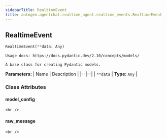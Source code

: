 ```yaml
---
sidebarTitle: RealtimeEvent
title: autogen.agentchat.realtime_agent.realtime_events.RealtimeEvent
---
```

<h2 id="autogen.agentchat.realtime_agent.realtime_events.RealtimeEvent" class="doc doc-heading">
    <code class="doc-symbol doc-symbol-heading doc-symbol-class"></code>
    <span class="doc doc-object-name doc-class-name">RealtimeEvent</span>
    <a href="#autogen.agentchat.realtime_agent.realtime_events.RealtimeEvent" class="headerlink" title="Permanent link"></a>
</h2>

```python
RealtimeEvent(**data: Any)
```

    Usage docs: https://docs.pydantic.dev/2.10/concepts/models/
    
    A base class for creating Pydantic models.

<b>Parameters:</b>
| Name | Description |
|--|--|
| `**data` | **Type:** `Any` |

### Class Attributes

<code class="doc-symbol doc-symbol-heading doc-symbol-attribute"></code>
#### model_config
<a href="#autogen.agentchat.realtime_agent.realtime_events.RealtimeEvent.model_config" class="headerlink" title="Permanent link"></a>

    <br />

<code class="doc-symbol doc-symbol-heading doc-symbol-attribute"></code>
#### raw_message
<a href="#autogen.agentchat.realtime_agent.realtime_events.RealtimeEvent.raw_message" class="headerlink" title="Permanent link"></a>

    <br />
